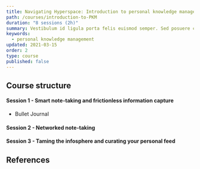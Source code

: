 ```yaml
---
title: Navigating Hyperspace: Introduction to personal knowledge management
path: /courses/introduction-to-PKM
duration: "8 sessions (2h)"
summary: Vestibulum id ligula porta felis euismod semper. Sed posuere consectetur est at lobortis. Donec ullamcorper nulla non metus auctor fringilla. Morbi leo risus, porta ac consectetur ac, vestibulum at eros. Vivamus sagittis lacus vel augue laoreet rutrum faucibus dolor auctor. Aenean eu leo quam. Pellentesque ornare sem lacinia quam venenatis vestibulum.
keywords:
  - personal knowledge management
updated: 2021-03-15
order: 2
type: course
published: false
---
```




## Course structure

#### Session 1 - Smart note-taking and frictionless information capture

- Bullet Journal


#### Session 2 - Networked note-taking


#### Session 3 - Taming the infosphere and curating your personal feed


## References
